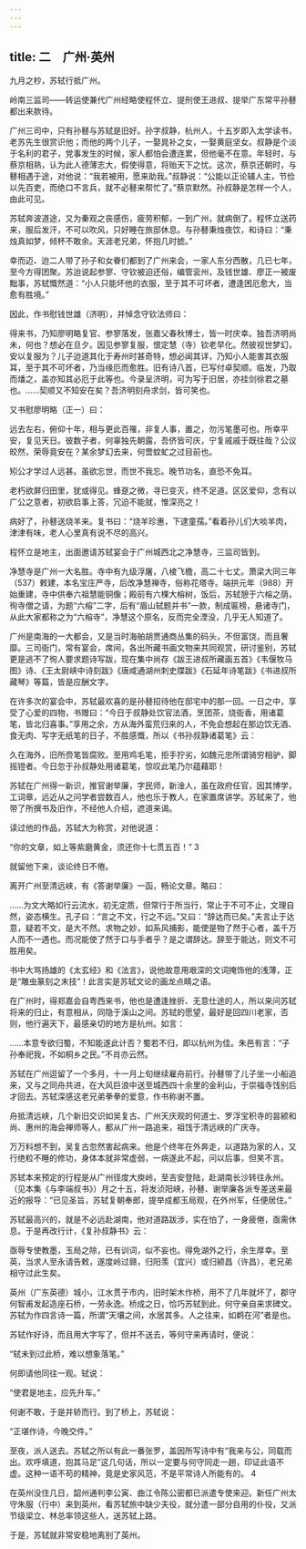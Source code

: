 ```yaml
---
---
---
```

title: 二　广州·英州
---




九月之杪，苏轼行抵广州。

岭南三监司——转运使兼代广州经略使程怀立、提刑使王进叔、提举广东常平孙鼛都出来款待。

广州三司中，只有孙鼛与苏轼是旧好。孙字叔静，杭州人，十五岁即入太学读书，老苏先生很赏识他；而他的两个儿子，一娶晁补之女，一娶黄庭坚女。叔静是个淡于名利的君子，党事发生的时候，家人都怕会遭连累，但他毫不在意。年轻时，与蔡京相熟，认为此人德薄志大，假使得意，将贻天下之忧。这次，蔡京还朝时，与鼛相遇于途，对他说：“我若被用，愿来助我。”叔静说：“公能以正论辅人主，节俭以先百吏，而绝口不言兵，就不必鼛来帮忙了。”蔡京默然。孙叔静是怎样一个人，由此可见。

苏轼奔波道途，又为秦观之丧感伤，疲劳积郁，一到广州，就病倒了。程怀立送药来，服后发汗，不可以吹风，只好睡在旅邸休息。与孙鼛秉烛夜饮，和诗曰：“秉烛真如梦，倾杯不敢余。天涯老兄弟，怀抱几时摅。”

幸而迈、迨二人带了孙子和女眷们都到了广州来会，一家人东分西散，几已七年，至今方得团聚。苏迨说起参寥、守钦被迫还俗，编管衮州，及钱世雄、廖正一被废黜事，苏轼慨然道：“小人只能坏他的衣服，至于其不可坏者，遭逢困厄愈大，当愈有胜境。”

因此，作书慰钱世雄（济明），并悼念守钦法师曰：

得来书，乃知廖明略复官、参寥落发，张嘉父春秋博士，皆一时庆幸。独吾济明尚未，何也？想必在旦夕。因见参寥复服，恨定慧（寺）钦老早化。然彼视世梦幻，安以复服为？儿子迨道其化于寿州时甚奇特，想必闻其详，乃知小人能害其衣服耳，至于其不可坏者，乃当缘厄而愈胜。旧有诗八首，已写付卓契顺。临发，乃取而燔之，盖亦知其必厄于此等也。今录呈济明，可为写于旧居，亦挂剑徐君之墓也。……契顺又不知安在矣？吾济明刻舟求剑，皆可笑也。



又书慰廖明略（正一）曰：

远去左右，俯仰十年，相与更此百罹，非复人事，置之，勿污笔墨可也。所幸平安，复见天日。彼数子者，何辜独先朝露，吾侪皆可庆，宁复戚戚于既往哉？公议皎然，荣辱竟安在？某余梦幻去来，何啻蚊虻之过目前也。

矧公才学过人远甚。虽欲忘世，而世不我忘。晚节功名，直恐不免耳。

老朽欲屏归田里，犹或得见。蜂趸之微，寻已变灭，终不足道。区区爱仰，念有以广公之意者，初欲启事上答，冗迫不能就，惟深亮之！



病好了，孙鼛送烧羊来。复书曰：“烧羊珍惠，下逮童孺。”看着孙儿们大啖羊肉，津津有味，老人心里真有说不尽的高兴。

程怀立是地主，出面邀请苏轼宴会于广州城西北之净慧寺，三监司皆到。

净慧寺是广州一大名胜。寺中有九级浮屠，八棱飞檐，高二十七丈。萧梁大同三年（537）敕建，本名宝庄严寺，后改净慧禅寺，俗称花塔寺。端拱元年（988）开始重建，寺中供奉六祖慧能铜像；殿前有六棵大榕树，饭后，苏轼憩于六榕之荫，徇寺僧之请，为题“六榕”二字，后有“眉山轼题并书”一款，制成匾榜，悬诸寺门，从此大家都称之为“六榕寺”，净慧这个原名，反而完全湮没，几乎无人知道了。

广州是南海的一大都会，又是当时海舶胡贾通商丛集的码头，不但富饶，而且奢靡。三司衙门，常有宴会，席间，各出所藏书画文物来共同观赏，研讨鉴别，苏轼更是逃不了徇人要求题诗写跋，现在集中尚存《跋王进叔所藏画五首》《韦偃牧马图》诗、《王太尉峡中诗刻跋》《唐咸通湖州刺史牒跋》《石延年诗笔跋》《书进叔所藏琴》等篇，皆是应酬文字。

在许多次的宴会中，苏轼最欢喜的是孙鼛招待他在邸宅中的那一回。一日之中，享受了心爱的四物，书赠曰：“今日于叔静处饮官法酒，烹团茶，烧衙香，用诸葛笔，皆北归喜事。”享用之余，方从海外蛮荒归来的人，不免会想起在那边饮无酒、食无肉、写字无纸笔的日子，不胜感慨，所以《书孙叔静诸葛笔》云：

久在海外，旧所赍笔皆腐败。至用鸡毛笔，拒手狞劣，如魏元忠所谓骑穷相驴，脚摇镫者。今日忽于孙叔静处用诸葛笔，惊叹此笔乃尔蕴藉耶！



苏轼在广州得一新识，推官谢举廉，字民师，新淦人，虽在政府任官，因其博学，工词章，远近从之问学者尝数百人，他也乐于教人，在家置席讲学。苏轼来了，他带了所撰书及旧作，不经他人介绍，遮道来谒。

读过他的作品，苏轼大为称赏，对他说道：

“你的文章，如上等紫磨黄金，须还你十七贯五百！” 3

就留他下来，谈论终日不倦。

离开广州至清远峡，有《答谢举廉》一函，畅论文章。略曰：

……为文大略如行云流水，初无定质，但常行于所当行，常止于不可不止，文理自然，姿态横生。孔子曰：“言之不文，行之不远。”又曰：“辞达而已矣。”夫言止于达意，疑若不文，是大不然。求物之妙，如系风捕影，能使是物了然于心者，盖千万人而不一遇也。而况能使了然于口与手者乎？是之谓辞达。辞至于能达，则文不可胜用矣。



书中大骂扬雄的《太玄经》和《法言》，说他故意用艰深的文词掩饰他的浅薄，正是“雕虫篆刻之末技”！此言实是苏轼文论的画龙点睛之语。

在广州时，得郑嘉会自粤西来书，他也是遭逢挫折、无意仕途的人，所以来问苏轼将来的归止，有意相从，同隐于溪山之间。苏轼的愿望，最好是回四川老家，否则，他行遍天下，最感亲切的地方是杭州。如言：

……本意专欲归蜀，不知能遂此计否？蜀若不归，即以杭州为佳。朱邑有言：“子孙奉祀我，不如桐乡之民。”不肖亦云然。



苏轼在广州逗留了一个多月，十一月上旬继续雇舟前行。孙鼛带了儿子坐一小船追来，又与之同舟共进，在大风巨浪中送至城西四十余里的金利山，于崇福寺饯别后才回去。苏轼深感这老兄弟拳拳的爱意，作书称谢不置。

舟抵清远峡，几个新旧交识如吴复古、广州天庆观的何道士、罗浮宝积寺的昙颍和尚、惠州的海会禅师等人，都从广州一路追来，祖饯于清远峡的广庆寺。

万万料想不到，吴复古忽然害起病来。他是个终年在外奔走，以道路为家的人，又行绝粒不睡的修功，身体本就非常虚弱，一病遂此不起，问以后事，但笑不言。

苏轼本来预定的行程是从广州径度大庾岭，至吉安登陆，赴湖南长沙转往永州。（见本集《与李端叔书》）月之十五，将发浈阳峡，孙鼛、谢举廉各派专差送来最近的报导：“已见圣旨，苏轼复朝奉郎，提举成都玉局观，在外州军，任便居住。”

苏轼最高兴的，就是不必远赴湖南，他对道路跋涉，实在怕了，一身疲倦，亟需休息。于是再改行计，《复孙叔静书》云：

亟辱专使教墨，玉局之除，已有训词，似不妄也。得免湖外之行，余生厚幸。至英，当求人至永请告敕，遂度岭过赣，归阳羡（宜兴）或归颍昌（许昌），老兄弟相守过此生矣。



英州（广东英德）城小，江水贯于市内，旧时架木作桥，用不了几年就坏了，郡守何智甫发起造座石桥，一劳永逸。桥成之日，恰巧苏轼到此，何守亲自来求碑文。苏轼为作四言诗一篇，所谓“天壤之间，水居其多。人之往来，如鹈在河”者是也。

苏轼作好诗，而且用大字写了，但并不送去，等何守来再请时，便说：

“轼未到过此桥，难以想象落笔。”

何即请他同往一观。轼说：

“使君是地主，应先升车。”

何谢不敢，于是并轿而行。到了桥上，苏轼说：

“正堪作诗，今晚交件。”

至夜，派人送去。苏轼之所以有此一番张罗，盖因所写诗中有“我来与公，同载而出。欢呼填道，抱其马足”这几句话，所以一定要与何守同走一趟，印证此语不虚。这种一语不苟的精神，竟是史家风范，不是平常诗人所能有的。 4

在英州没住几日，韶州通判李公寅、曲江令陈公密都已派遣专使来迎。新任广州太守朱服（行中）来到英州，看苏轼旅中缺少夫役，就分遣一部分自用的仆役，又派节级梁立、林总率领这些人，送苏轼上路。

于是，苏轼就非常安稳地离别了英州。